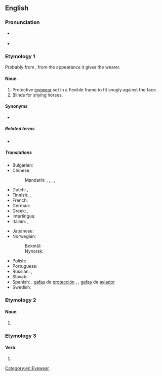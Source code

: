 ==English==

===Pronunciation===
* {{a|US}} {{IPA|/ˈɡɑ.ɡəlz/|lang=en}}
* {{audio|en-us-goggles.ogg|Audio (US)|lang=en}}

===Etymology 1===
Probably from {{m|en|goggle}}, from the appearance it gives the wearer.

====Noun====
{{en-plural noun}}

# Protective [[eyewear]] set in a flexible frame to fit snugly against the face.
# Blinds for shying horses.

====Synonyms====
* {{l|en|pair of goggles}}

=====Related terms=====
* {{l|en|safety glasses}}

=====Translations=====
{{trans-top|protective eyewear}}
* Bulgarian: {{t|bg|предпазни очила|n-p|sc=Cyrl}}
* Chinese:
*: Mandarin: {{qualifier|esp. wind}} {{t+|cmn|風鏡|sc=Hani}}, {{t+|cmn|风镜|tr=fēngjìng|sc=Hani}}, {{t|cmn|護眼鏡|sc=Hani}}, {{t|cmn|护眼镜|tr=hù yǎnjìng|sc=Hani}}, {{t+|cmn|护目镜|tr=hùmùjìng}}
* Dutch: {{t+|nl|veiligheidsbril|m}}, {{t|nl|beschermende brillen|m-p}}
* Finnish: {{t|fi|suojalasit|p}}, {{t|fi|silmäsuojat|p}}
* French: {{t|fr|lunettes de protection}} {{g|f-p}}
* German: {{t+|de|Schutzbrille|f}}
* Greek: {{t|el|προστατευτικά δίοπτρα|p}}, {{t|el|προστατευτικά δίοπτρα|p}}
* Interlingua: {{t|ia|berillos protective}}
* Italian: {{t|it|occhiali di protezione|m-p}}, {{t|it|occhiali protettivi|m-p}}
{{trans-mid}}
* Japanese: {{t|ja|ゴーグル|tr=gōguru|sc=Jpan}}
* Norwegian:
*: Bokmål: {{t|nb|vernebrille|m|f}}
*: Nynorsk: {{t|nn|vernebrille|f}}
* Polish: {{t+|pl|gogle|f-p}}
* Portuguese: {{t|pt|óculos de proteção}} {{g|m-p}}
* Russian: {{t|ru|защи́тные очки́|n-p}}, {{qualifier|neologism}} {{t+|ru|го́глы|m-p}}
* Slovak: {{t|sk|ochranné okuliare}} {{g|m-p}}
* Spanish: {{t|es|anteojos de protección}} {{g|m-p}}, [[gafas]] de [[protección]] {{g|f-p}}, {{t+|es|anteojos|m-p}}, [[gafas]] de [[aviador]] {{g|m-p}}
* Swedish: {{t+|sv|skyddsglasögon|p}}
{{trans-bottom}}

===Etymology 2===

====Noun====
{{head|en|noun form}}

# {{plural of|goggle|lang=en}}

===Etymology 3===

====Verb====
{{head|en|verb form}}

# {{en-third-person singular of|goggle}}

[[Category:en:Eyewear]]